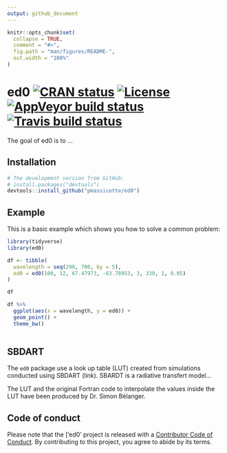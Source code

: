```yaml
---
output: github_document
---
```


<!-- README.md is generated from README.Rmd. Please edit that file -->

```r
knitr::opts_chunk$set(
  collapse = TRUE,
  comment = "#>",
  fig.path = "man/figures/README-",
  out.width = "100%"
)
```
# ed0 [![CRAN status](https://www.r-pkg.org/badges/version/ed0)](https://cran.r-project.org/package=ed0) [![License](https://eddelbuettel.github.io/badges/GPL2+.svg)](http://www.gnu.org/licenses/gpl-2.0.html) [![AppVeyor build status](https://ci.appveyor.com/api/projects/status/github/PMassicotte/ed0?branch=master&svg=true)](https://ci.appveyor.com/project/PMassicotte/ed0) [![Travis build status](https://travis-ci.org/PMassicotte/ed0.svg?branch=master)](https://travis-ci.org/PMassicotte/ed0)

The goal of ed0 is to ...

## Installation

```r
# The development version from GitHub:
# install.packages("devtools")
devtools::install_github("pmassicotte/ed0")
```


## Example

This is a basic example which shows you how to solve a common problem:

```r
library(tidyverse)
library(ed0)

df <- tibble(
  wavelength = seq(290, 700, by = 5),
  ed0 = ed0(100, 12, 67.47973, -63.78953, 3, 330, 1, 0.05)
)

df

df %>% 
  ggplot(aes(x = wavelength, y = ed0)) +
  geom_point() +
  theme_bw()
  

```

## SBDART

The `ed0` package use a look up table (LUT) created from simulations conducted using SBDART (link). SBARDT is a radiative transfert model...

The LUT and the original Fortran code to interpolate the values inside the LUT have been produced by Dr. Simon Bélanger.

## Code of conduct

Please note that the ['ed0' project is released with a [Contributor Code of Conduct](CODE_OF_CONDUCT.md). By contributing to this project, you agree to abide by its terms.
